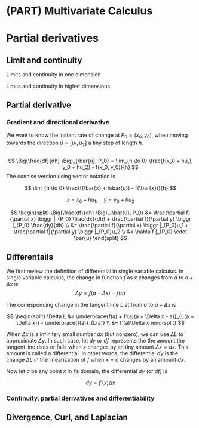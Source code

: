 
# (PART) Multivariate Calculus {-}

# Partial derivatives

## Limit and continuity 

Limits and continuity in one dimension

Limits and continuity in higher dimensions

## Partial derivative 



### Gradient and directional derivative  

We want to know the instant rate of change at $P_0 = (x_0, y_0)$, when moving towards the direction $\bar{u} = [u_1, u_2]$ a tiny step of length $h$. 


```definition

```


$$
\Big(\frac{df}{dh} \Big)_{\bar{u}, P_0}  = \lim_{h \to 0} \frac{f(x_0 + hu_1, y_0 + hu_2) - f(x_0, y_0)}{h}
$$
The concise version using vector notation is 

$$
\lim_{h \to 0} \frac{f(\bar{x}  +  h\bar{u}) - f(\bar{x})}{h}
$$


$$
x = x_0 + hu_1, \quad y = y_0 + hu_2
$$

$$
\begin{split}
\Big(\frac{df}{dh} \Big)_{\bar{u}, P_0}  &= \frac{\partial f}{\partial x} \biggr |_{P_0} \frac{dx}{dh} +      \frac{\partial f}{\partial y} \biggr |_{P_0} \frac{dy}{dh} \\
&= \frac{\partial f}{\partial x} \biggr |_{P_0}u_1 + \frac{\partial f}{\partial y} \biggr |_{P_0}u_2 \\
&= \nabla f |_{P_0} \cdot \bar{u}
\end{split}
$$


## Differentails 

We first review the definition of differential in single variable calculus. In single variable calculus, the change in function $f$ as $x$ changes from $a$ to $a + \Delta x$ is 
$$
\Delta y = f(a + \Delta x) - f(a)
$$

The corresponding change in the tangent line $L$ at from $a$ to $a + \Delta x$ is 

$$
\begin{split}
\Delta L &= \underbrace{f(a) + f'(a)(a + \Delta x - a)}_{L(a + \Delta x)} - \underbrace{f(a)}_{L(a)} \\
&= f'(a)\Delta x
\end{split}
$$


When $\Delta x$ is a infinitely small number $dx$ (but nonzero), we can use $\Delta L$ to approximate $\Delta y$. In such case, let $dy$ or $df$ represents the the amount the tangent line rises or falls when $x$ changes by an tiny amount $\Delta x = dx$. This amount is called a differential. In other words, the differential $dy$ is the change $\Delta L$ in the linearization of $f$ when $x = a$ changes by an amount $dx$.  

Now let $a$ be any point $x$ in $f$'s domain, the differential $dy$ (or $df$) is

$$
dy = f'(x)\Delta x
$$

### Continuity, partial derivatives and differentiability



## Divergence, Curl, and Laplacian

 

